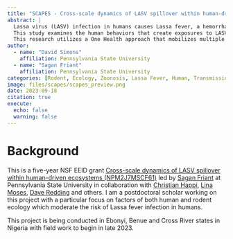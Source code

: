 ```yaml
---
title: "SCAPES - Cross-scale dynamics of LASV spillover within human-driven ecosystems."
abstract: |
  Lassa virus (LASV) infection in humans causes Lassa fever, a hemorrhagic fever of public health significance in West Africa and a global health priority. Lassa fever epidemics are dominated by regular transmission of LASV from rodent reservoirs to humans within a rural context, which means LASV provides a uniquely tractable system to understand zoonotic spillover. 
  This study examines the human behaviors that create exposures to LASV. We look at the proximate forms of human-reservoir overlap and interactions, as well as how humans ultimately construct ecological processes that affect the rate of zoonotic spillover. Data from our fine-scale ecological and anthropological field studies will integrate into broad-scale risk models to fill key gaps in how risk is propagated across scales and inform ongoing disease management efforts.
  This research utilizes a One Health approach that mobilizes multiple disciplines, sectors, and communities to sustainably balance and optimize the interdependent health of people, animals, and ecosystems.
author: 
  - name: "David Simons"
    affiliation: Pennsylvania State University
  - name: "Sagan Friant"
    affiliation: Pennsylvania State University
categories: [Rodent, Ecology, Zoonosis, Lassa Fever, Human, Transmission]
image: files/scapes/scapes_preview.png
date: 2023-09-18
citation: true
execute:
  echo: false
  warning: false
---
```


# Background

This is a five-year NSF EEID grant [Cross-scale dynamics of LASV spillover within human-driven ecosystems (NPM2J7MSCF61)](https://www.nsf.gov/awardsearch/showAward?AWD_ID=2208034&HistoricalAwards=false) led by [Sagan Friant](https://www.saganfriant.com/) at Pennsylvania State University in collaboration with [Christian Happi](https://staff.run.edu.ng/process.php?qp=RUN%2FREG%2FSS%2FPF%2F536&active=vprofile), [Lina Moses](https://sph.tulane.edu/ihsd/lina-moses), [Dave Redding](https://www.zsl.org/about-zsl/our-people/dr-david-redding) and others. I am a postdoctoral scholar working on this project with a particular focus on factors of both human and rodent ecology which moderate the risk of Lassa fever infection in humans. 

This project is being conducted in Ebonyi, Benue and Cross River states in Nigeria with field work to begin in late 2023. 